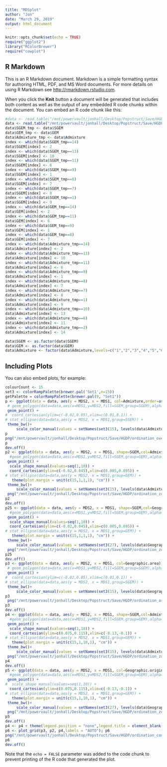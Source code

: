 ```yaml
---
title: "MDSplot"
author: "Jon"
date: "March 29, 2019"
output: html_document
---
```


```r
knitr::opts_chunk$set(echo = TRUE)
require("ggplot2")
library("RColorBrewer")
require("cowplot")
```

## R Markdown

This is an R Markdown document. Markdown is a simple formatting syntax for authoring HTML, PDF, and MS Word documents. For more details on using R Markdown see <http://rmarkdown.rstudio.com>.

When you click the **Knit** button a document will be generated that includes both content as well as the output of any embedded R code chunks within the document. You can embed an R code chunk like this:

```r
#data <- read.table("/mnt/powervault/jonhall/Desktop/Popstruct/Save/HGDP/data_MDS.txt",header=T)
data <- read.table("/mnt/powervault/jonhall/Desktop/Popstruct/Save/HGDP/metadata_tot_HGDP.txt",header=T)
data$SGEM_tmp <- data$SGEM
data$GEM_tmp <- data$GEM
data$Admixture_tmp <- data$Admixture
index <- which(data$SGEM_tmp==14)
data$SGEM[index] <- 2
index <- which(data$SGEM_tmp==13)
data$SGEM[index] <- 10
index <- which(data$SGEM_tmp==11)
data$SGEM[index] <- 6
index <- which(data$SGEM_tmp==9)
data$SGEM[index] <- 1
index <- which(data$SGEM_tmp==8)
data$SGEM[index] <- 7
index <- which(data$SGEM_tmp==7)
data$SGEM[index] <- 8
index <- which(data$SGEM_tmp==1)
data$SGEM[index] <- 9
index <- which(data$GEM_tmp==14)
data$GEM[index] <- 2
index <- which(data$GEM_tmp==11)
data$GEM[index] <- 6
index <- which(data$GEM_tmp==9)
data$GEM[index] <- 1
index <- which(data$GEM_tmp==8)
data$GEM[index] <- 7
index <- which(data$Admixture_tmp==14)
data$Admixture[index] <- 2
index <- which(data$Admixture_tmp==13)
data$Admixture[index] <- 10
index <- which(data$Admixture_tmp==11)
data$Admixture[index] <- 6
index <- which(data$Admixture_tmp==9)
data$Admixture[index] <- 1
index <- which(data$Admixture_tmp==8)
data$Admixture[index] <- 7
index <- which(data$Admixture_tmp==7)
data$Admixture[index] <- 8
index <- which(data$Admixture_tmp==1)
data$Admixture[index] <- 9
index <- which(data$Admixture_tmp==10)
data$Admixture[index] <- 13
index <- which(data$Admixture_tmp==6)
data$Admixture[index] <- 11
index <- which(data$Admixture_tmp==2)
data$Admixture[index] <- 14

data$SGEM <- as.factor(data$SGEM)
data$GEM <- as.factor(data$GEM)
data$Admixture <- factor(data$Admixture,levels=c("1","2","3","4","5","6","7","8","9","10","11","12","13","14","15"))
```

## Including Plots

You can also embed plots, for example:

```r
colourCount <- 15
set3 <- colorRampPalette(brewer.pal('Set1',n=15))
getPalette = colorRampPalette(brewer.pal(9, "Set1"))
p <- ggplot(data = data, aes(y = MDS2, x = MDS1, col=Admixture,order=as.numeric(Admixture))) +
 # geom_polygon(data=data,aes(x=MDS1,y=MDS2,fill=SGEM,group=SGEM),alpha=0.30) +
 geom_point() +
#  coord_cartesian(ylim=c(-0.02,0.05),xlim=c(0.01,0.1)) +
# stat_ellipse(data=data,aes(y = MDS2, x = MDS1,group=SGEM)) +
 theme_bw()+ 
     scale_color_manual(values = setNames(set3(15), levels(data$Admixture)))#scale_colour_brewer(palette = 15)#scale_color_brewer(palette = getPalette(colourCount))#scale_colour_manual(values=colourCount) #+scale_fill_manual(values = getPalette(colourCount))
p
png("/mnt/powervault/jonhall/Desktop/Popstruct/Save/HGDP/ordination_overall.png")
p
dev.off()
p2 <- ggplot(data = data, aes(y = MDS2, x = MDS1, shape=SGEM,col=Admixture,order=as.numeric(Admixture))) +
  #geom_polygon(data=data,aes(x=MDS1,y=MDS2,fill=SGEM,group=GEM),alpha=0.30) +
 geom_point() +
  scale_shape_manual(values=seq(1,10)) +
  coord_cartesian(ylim=c(-0.02,0.045),xlim=c(0.005,0.095)) +
# stat_ellipse(data=data,aes(y = MDS2, x = MDS1,group=GEM)) +
   theme(plot.margin = unit(c(15,1,1,1), "cm")) +
 theme_bw()+ 
     scale_color_manual(values = setNames(set3(15), levels(data$Admixture))); p2
 png("/mnt/powervault/jonhall/Desktop/Popstruct/Save/HGDP/ordination_zoom_1_SGEM.png")
p2
dev.off()
p25 <- ggplot(data = data, aes(y = MDS2, x = MDS1, shape=SGEM,col=Geographic.origin)) +
  #geom_polygon(data=data,aes(x=MDS1,y=MDS2,fill=SGEM,group=GEM),alpha=0.30) +
 geom_point() +
  scale_shape_manual(values=seq(1,10)) +
  coord_cartesian(ylim=c(-0.02,0.045),xlim=c(0.005,0.095)) +
# stat_ellipse(data=data,aes(y = MDS2, x = MDS1,group=GEM)) +
   theme(plot.margin = unit(c(15,1,1,1), "cm")) +
 theme_bw()+ 
     scale_color_manual(values = setNames(set3(27), levels(data$Geographic.origin))); p25
 png("/mnt/powervault/jonhall/Desktop/Popstruct/Save/HGDP/ordination_zoom_1_Population.png")
p25
dev.off()
p3 <- ggplot(data = data, aes(y = MDS2, x = MDS1, col=Geographic.area)) +
 # geom_polygon(data=data,aes(x=MDS1,y=MDS2,fill=SGEM,group=SGEM),alpha=0.30) +
 geom_point() +
#  coord_cartesian(ylim=c(-0.02,0.05),xlim=c(0.01,0.1)) +
# stat_ellipse(data=data,aes(y = MDS2, x = MDS1,group=SGEM)) +
 theme_bw()+ 
     scale_color_manual(values = setNames(set3(15), levels(data$Geographic.area)))#scale_colour_brewer(palette = 15)#scale_color_brewer(palette = getPalette(colourCount))#scale_colour_manual(values=colourCount) #+scale_fill_manual(values = getPalette(colourCount))
p3
 png("/mnt/powervault/jonhall/Desktop/Popstruct/Save/HGDP/ordination_area.png")
p3
dev.off()
p4 <- ggplot(data = data, aes(y = MDS2, x = MDS1, shape=SGEM,col=Admixture,order=as.numeric(Admixture))) +
  #geom_polygon(data=data,aes(x=MDS1,y=MDS2,fill=SGEM,group=GEM),alpha=0.30) +
 geom_point() +
  scale_shape_manual(values=seq(1,10)) +
  coord_cartesian(ylim=c(0.075,0.115),xlim=c(-0.13,-0.1)) +
# stat_ellipse(data=data,aes(y = MDS2, x = MDS1,group=GEM)) +
   theme(plot.margin = unit(c(15,1,10,1), "cm")) +
 theme_bw()+ 
     scale_color_manual(values = setNames(set3(15), levels(data$Admixture))); p4
 png("/mnt/powervault/jonhall/Desktop/Popstruct/Save/HGDP/ordination_zoom_2_SGEM.png")
p4
dev.off()
p5 <- ggplot(data = data, aes(y = MDS2, x = MDS1, col=Geographic.origin)) +
  #geom_polygon(data=data,aes(x=MDS1,y=MDS2,fill=SGEM,group=GEM),alpha=0.30) +
 geom_point() +
#  scale_shape_manual(values=seq(1,10)) +
  coord_cartesian(ylim=c(0.075,0.115),xlim=c(-0.13,-0.1)) +
# stat_ellipse(data=data,aes(y = MDS2, x = MDS1,group=GEM)) +
   theme(plot.margin = unit(c(15,1,10,1), "cm")) +
 theme_bw()+ 
     scale_color_manual(values = setNames(set3(27), levels(data$Geographic.origin))); p5
 png("/mnt/powervault/jonhall/Desktop/Popstruct/Save/HGDP/ordination_zoom_2_population.png")
p5
dev.off()
p4 <- p4 + theme(legend.position = "none",legend.title = element_blank()) 
p6 <- plot_grid(p3, p2, p4,labels = "AUTO"); p6
png("/mnt/powervault/jonhall/Desktop/Popstruct/Save/HGDP/ordination_combined.png")
p6
dev.off()
```

Note that the `echo = FALSE` parameter was added to the code chunk to prevent printing of the R code that generated the plot.
